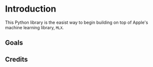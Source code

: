 # Introduction

This Python library is the easist way to begin building on top of Apple's machine learning library, `MLX`.

## Goals

## Credits
